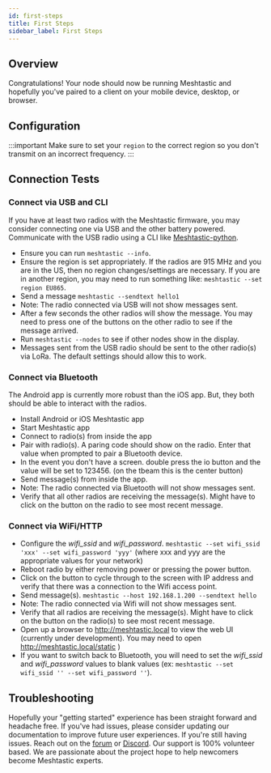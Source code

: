 ```yaml
---
id: first-steps
title: First Steps
sidebar_label: First Steps
---
```


## Overview

Congratulations! Your node should now be running Meshtastic and hopefully you've paired to a client on your mobile device, desktop, or browser.

## Configuration

:::important
Make sure to set your `region` to the correct region so you don't transmit on an incorrect frequency.
:::

## Connection Tests

### Connect via USB and CLI

If you have at least two radios with the Meshtastic firmware, you may consider connecting one via USB and the other battery powered. Communicate with the USB radio using a CLI like [Meshtastic-python](/docs/software/python/python-installation).

- Ensure you can run `meshtastic --info`.
- Ensure the region is set appropriately. If the radios are 915 MHz and you are in the US, then no region changes/settings are necessary. If you are in another region, you may need to run something like: `meshtastic --set region EU865`.
- Send a message `meshtastic --sendtext hello1`
- Note: The radio connected via USB will not show messages sent.
- After a few seconds the other radios will show the message. You may need to press one of the buttons on the other radio to see if the message arrived.
- Run `meshtastic --nodes` to see if other nodes show in the display.
- Messages sent from the USB radio should be sent to the other radio(s) via LoRa. The default settings should allow this to work.

### Connect via Bluetooth

The Android app is currently more robust than the iOS app. But, they both should be able to interact with the radios.

- Install Android or iOS Meshtastic app
- Start Meshtastic app
- Connect to radio(s) from inside the app
- Pair with radio(s). A paring code should show on the radio. Enter that value when prompted to pair a Bluetooth device.
- In the event you don't have a screen. double press the io button and the value will be set to 123456. (on the tbeam this is the center button)
- Send message(s) from inside the app.
- Note: The radio connected via Bluetooth will not show messages sent.
- Verify that all other radios are receiving the message(s). Might have to click on the button on the radio to see most recent message.

### Connect via WiFi/HTTP

- Configure the _wifi_ssid_ and _wifi_password_. `meshtastic --set wifi_ssid 'xxx' --set wifi_password 'yyy'` (where xxx and yyy are the appropriate values for your network)
- Reboot radio by either removing power or pressing the power button.
- Click on the button to cycle through to the screen with IP address and verify that there was a connection to the Wifi access point.
- Send message(s). `meshtastic --host 192.168.1.200 --sendtext hello`
- Note: The radio connected via Wifi will not show messages sent.
- Verify that all radios are receiving the message(s). Might have to click on the button on the radio(s) to see most recent message.
- Open up a browser to http://meshtastic.local to view the web UI (currently under development). You may need to open http://meshtastic.local/static )
- If you want to switch back to Bluetooth, you will need to set the _wifi_ssid_ and _wifi_password_ values to blank values (ex: `meshtastic --set wifi_ssid '' --set wifi_password ''`).

## Troubleshooting

Hopefully your "getting started" experience has been straight forward and headache free. If you've had issues, please consider updating our documentation to improve future user experiences. If you're still having issues. Reach out on the [forum](https://meshtastic.discourse.group) or [Discord](https://discord.gg/ktMAKGBnBs). Our support is 100% volunteer based. We are passionate about the project hope to help newcomers become Meshtastic experts.
